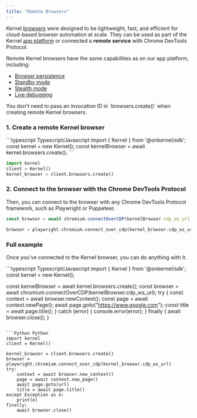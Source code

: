 ```yaml
---
title: "Remote Browsers"
---
```


Kernel [browsers](/info/unikernels) were designed to be lightweight, fast, and efficient for cloud-based browser automation at scale. They can be used as part of the Kernel [app platform](/build/develop) or connected a **remote service** with Chrome DevTools Protocol.

Remote Kernel browsers have the same capabilities as on our app platform, including:
- [Browser persistence](/launch/browser-persistence)
- [Standby mode](/launch/browser-standby)
- [Stealth mode](/launch/browser-stealth)
- [Live debugging](/observability/live-view)


<Info>
    You don't need to pass an invocation ID in `browsers.create()` when creating remote Kernel browsers.
</Info>

### 1. Create a remote Kernel browser

<CodeGroup>
```typescript Typescript/Javascript
import { Kernel } from '@onkernel/sdk';
const kernel = new Kernel();
const kernelBrowser = await kernel.browsers.create();
```

```Python Python
import kernel
client = Kernel()
kernel_browser = client.browsers.create()
```
</CodeGroup>

### 2. Connect to the browser with the Chrome DevTools Protocol

Then, you can connect to the browser with any Chrome DevTools Protocol framework, such as Playwright or Puppeteer.

<CodeGroup>

```typescript Typescript/Javascript
const browser = await chromium.connectOverCDP(kernelBrowser.cdp_ws_url);
```

```Python Python
browser = playwright.chromium.connect_over_cdp(kernel_browser.cdp_ws_url)
```
</CodeGroup>

### Full example

Once you've connected to the Kernel browser, you can do anything with it.

<CodeGroup>
```typescript Typescript/Javascript
import { Kernel } from '@onkernel/sdk';
const kernel = new Kernel();

const kernelBrowser = await kernel.browsers.create();
const browser = await chromium.connectOverCDP(kernelBrowser.cdp_ws_url);
try {
    const context = await browser.newContext();
    const page = await context.newPage();
    await page.goto("https://www.google.com");
    const title = await page.title();
} catch (error) {
    console.error(error);
} finally {
    await browser.close();
}
```

```Python Python
import kernel
client = Kernel()

kernel_browser = client.browsers.create()
browser = playwright.chromium.connect_over_cdp(kernel_browser.cdp_ws_url)
try:
    context = await browser.new_context()
    page = await context.new_page()
    await page.goto(url)
    title = await page.title()
except Exception as e:
    print(e)
finally:
    await browser.close()
```
</CodeGroup>